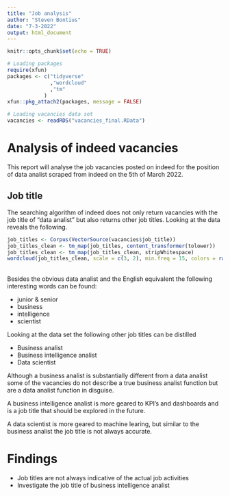 ```yaml
---
title: "Job analysis"
author: "Steven Bontius"
date: "7-3-2022"
output: html_document
---
```


```r
knitr::opts_chunk$set(echo = TRUE)

# Loading packages
require(xfun)
packages <- c("tidyverse"
              ,"wordcloud"
              ,"tm"
            )
xfun::pkg_attach2(packages, message = FALSE)

# Loading vacancies data set
vacancies <- readRDS("vacancies_final.RData")
```
# Analysis of indeed vacancies 
This report will analyse the job vacancies posted on indeed for the position of
data analist scraped from indeed on the 5th of March 2022.

## Job title
The searching algorithm of indeed does not only return vacancies with the job 
title of "data analist" but also returns other job titles. Looking at the data 
reveals the following.

```r
job_titles <- Corpus(VectorSource(vacancies$job_title))
job_titles_clean <- tm_map(job_titles, content_transformer(tolower))
job_titles_clean <- tm_map(job_titles_clean, stripWhitespace)
wordcloud(job_titles_clean, scale = c(3, 2), min.freq = 15, colors = rainbow(30))
```
<br />
Besides the obvious data analist and the English equivalent the following 
interesting words can be found:

* junior & senior
* business
* intelligence
* scientist

Looking at the data set the following other job titles can be distilled

* Business analist
* Business intelligence analist
* Data scientist

Although a business analist is substantially different from a data analist some 
of the vacancies do not describe a true business analist function but are a data
analist function in disguise. 

A business intelligence analist is more geared to KPI's and dashboards and is
a job title that should be explored in the future.

A data scientist is more geared to machine learing, but similar to the business
analist the job title is not always accurate.



# Findings

* Job titles are not always indicative of the actual job activities
* Investigate the job title of business intelligence analist

